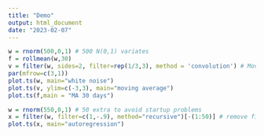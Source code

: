 ```yaml
---
title: "Demo"
output: html_document
date: "2023-02-07"
---
```

```r
w = rnorm(500,0,1) # 500 N(0,1) variates
f = rollmean(w,30)
v = filter(w, sides=2, filter=rep(1/3,3), method = 'convolution') # Moving Average Creates a linear stencil I guess
par(mfrow=c(3,1))
plot.ts(w, main="white noise")
plot.ts(v, ylim=c(-3,3), main="moving average")
plot.ts(f,main = "MA 30 days")
```
```r
w = rnorm(550,0,1) # 50 extra to avoid startup problems
x = filter(w, filter=c(1,-.9), method="recursive")[-(1:50)] # remove first 50
plot.ts(x, main="autoregression")
```


